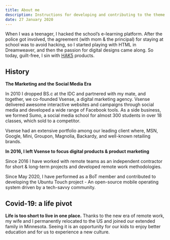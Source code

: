 ```yaml
---
title: About me
description: Instructions for developing and contributing to the theme
date: 27 January 2020
---
```


When I was a teenager, I hacked the school’s e-learning platform. After the police got involved, the agreement (with mom & the principal) for staying at school was to avoid hacking, so I started playing with HTML in Dreamweaver, and then the passion for digital designs came along. So today, guilt-free, I sin with [HAK5](https://shop.hak5.org/) products.

## History

**The Marketing and the Social Media Era**

In 2010 I dropped BS.c at the IDC and partnered with my mate, and together, we co-founded Vsense, a digital marketing agency. Vsense delivered awesome interactive websites and campaigns through social media and developed a wide range of Facebook tools. As a side business, we formed Sumo, a social media school for almost 300 students in over 18 classes, which sold to a competitor.

Vsense had an extensive portfolio among our leading client where, MSN, Google, Mini, Groupon, Magnolia, Backardy, and well-known retailing brands.

**In 2016, I left Vsense to focus digital products & product  marketing**

Since 2016 I have worked with remote teams as an independent contractor for short & long-term projects and developed remote work methodologies.

Since May 2020, I have performed as a BoT member and contributed to developing the Ubuntu Touch project - An open-source mobile operating system driven by a tech-savvy community.

## Covid-19: a life pivot
**Life is too short to live in one place.**
Thanks to the new era of remote work, my wife and I permanently relocated to the US and joined our extended family in Minnesota. Seeing it is an opportunity for our kids to enjoy better education and for us to experience a new culture.
